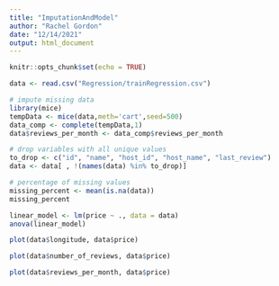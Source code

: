 ```yaml
---
title: "ImputationAndModel"
author: "Rachel Gordon"
date: "12/14/2021"
output: html_document
---
```


```r
knitr::opts_chunk$set(echo = TRUE)
```


```r
data <- read.csv("Regression/trainRegression.csv")
```


```r
# impute missing data
library(mice)
tempData <- mice(data,meth='cart',seed=500)
data_comp <- complete(tempData,1)
data$reviews_per_month <- data_comp$reviews_per_month

# drop variables with all unique values
to_drop <- c("id", "name", "host_id", "host_name", "last_review")
data <- data[ , !(names(data) %in% to_drop)]

# percentage of missing values
missing_percent <- mean(is.na(data))
missing_percent
```

```r
linear_model <- lm(price ~ ., data = data)
anova(linear_model)
```


```r
plot(data$longitude, data$price)
```

```r
plot(data$number_of_reviews, data$price)
```

```r
plot(data$reviews_per_month, data$price)
```